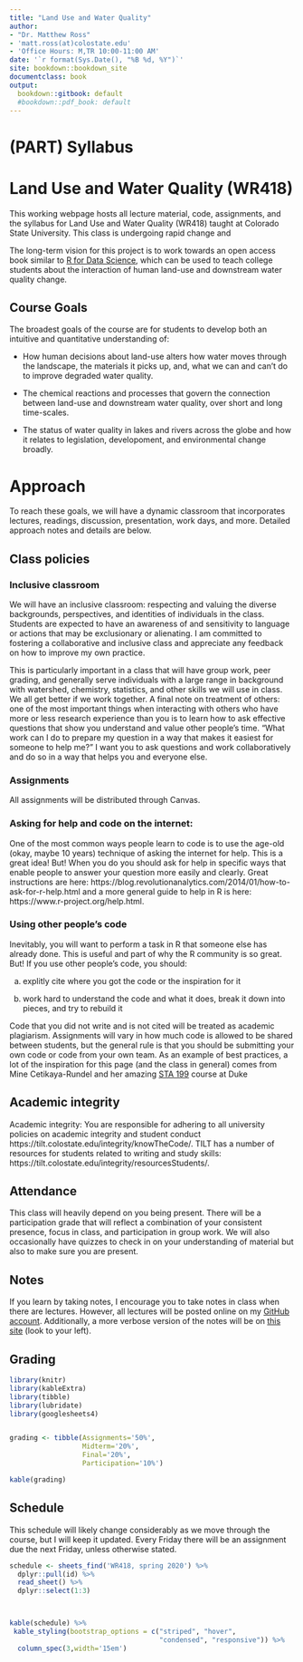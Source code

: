 ```yaml
---
title: "Land Use and Water Quality"
author:
- "Dr. Matthew Ross"
- 'matt.ross(at)colostate.edu'
- 'Office Hours: M,TR 10:00-11:00 AM'
date: '`r format(Sys.Date(), "%B %d, %Y")`'
site: bookdown::bookdown_site
documentclass: book
output:
  bookdown::gitbook: default
  #bookdown::pdf_book: default
---
```



# (PART) Syllabus {-}

# Land Use and Water Quality (WR418)


This working webpage hosts all lecture material, code, assignments, and the syllabus for Land Use and Water Quality (WR418) taught at Colorado State University. This class is undergoing
rapid change and 

The long-term vision for this project is to work towards an open access book
similar to [R for Data Science](https://r4ds.had.co.nz/), which can be used to teach
college students about the interaction of human land-use and downstream water quality
change.

## Course Goals

The broadest goals of the course are for students to develop both an 
intuitive and quantitative understanding of:

- How human decisions about land-use alters how water moves through the landscape,
 the materials it picks up, and, what we can and can't do to improve degraded water quality.
 
- The chemical reactions and processes that govern the connection between land-use
and downstream water quality, over short and long time-scales.

- The status of water quality in lakes and rivers across the globe and how it relates
to legislation, developoment, and environmental change broadly.

# Approach

To reach these goals, we will have a dynamic classroom that incorporates lectures,
readings, discussion, presentation, work days, and more. Detailed approach notes 
and details are below. 

## Class policies

### Inclusive classroom

We will have an inclusive classroom: 
respecting and valuing the diverse backgrounds, perspectives, and identities
of individuals in the class. Students are expected to have an awareness of and
sensitivity to language or actions that may be exclusionary or alienating. I 
am committed to fostering a collaborative and inclusive class and appreciate
any feedback on how to improve my own practice.  

This is particularly important in a class that will have group work,
peer grading, and generally serve individuals with a large range in background
with watershed, chemistry, statistics, and other skills we will use in class. 
We all get better if we work together. 
A final note on treatment of others: one of the most important things when 
interacting with others who have more or less research experience than you is to
learn how to ask effective questions that show you understand and value 
other people's time. "What work
can I do to prepare my question in a way that makes it easiest for someone to 
help me?" I want you to ask questions and work collaboratively and do so in a way
that helps you and everyone else.


### Assignments

All assignments will be distributed through Canvas.

### Asking for help and code on the internet:

One of the most common ways people learn to code is to use the age-old 
(okay, maybe 10 years) technique of asking the internet for help. This is a great idea!
But! When you do you should ask for help in specific ways that enable people
to answer your question more easily and clearly. Great instructions are here: 
https://blog.revolutionanalytics.com/2014/01/how-to-ask-for-r-help.html
and a more general guide to help in R is here:
https://www.r-project.org/help.html.

### Using other people's code

Inevitably, you will want to perform a task in R that someone else has already 
done. This is useful and part of why the R community is so great. But! If 
you use other people's code, you should:

  a) explitly cite where you got the code or the inspiration for it
  
  b) work hard to understand the code and what it does, break it down into 
  pieces, and try to rebuild it 
  
Code that you did not write and is not cited will be treated as academic 
plagiarism. Assignments will vary in how much code is allowed to be shared 
between students, but the general rule is that you should be submitting your own
code or code from your own team. As an example of best practices, a lot of the
inspiration for this page (and the class in general) comes from Mine Cetikaya-Rundel
and her amazing [STA 199](http://www2.stat.duke.edu/courses/Spring18/Sta199/policies/) 
course at Duke

## Academic integrity

Academic integrity: You are responsible for adhering to all university policies on academic
integrity and student conduct https://tilt.colostate.edu/integrity/knowTheCode/. TILT
has a number of resources for students related to writing and study skills:
https://tilt.colostate.edu/integrity/resourcesStudents/.

## Attendance

This class will heavily depend on you being present.
There will be a participation grade that will reflect a combination of 
your consistent presence, focus in class, and participation in group work. We 
will also occasionally have quizzes to check in on your understanding of material
but also to make sure you are present. 

## Notes

If you learn by taking notes, I encourage you to take notes in class when there 
are lectures. However, all lectures will be posted online on my [GitHub account](https://github.com/OpenEcoDataLab/Land_Use_Water_Quality-WR418). Additionally,
a more verbose version of the notes will be on [this site](http://matthewrvross.com/wr418/land-use-and-water-quality-wr418.html) (look to your left).


## Grading 

```r
library(knitr)
library(kableExtra)
library(tibble)
library(lubridate)
library(googlesheets4)


grading <- tibble(Assignments='50%',
                  Midterm='20%',
                  Final='20%',
                  Participation='10%')

kable(grading)
```

## Schedule 

This schedule will likely change considerably as we move through the course,
but I will keep it updated. Every Friday there will be an assignment due the next 
Friday, unless otherwise stated.

```r

schedule <- sheets_find('WR418, spring 2020') %>%
  dplyr::pull(id) %>%
  read_sheet() %>%
  dplyr::select(1:3)



kable(schedule) %>%
 kable_styling(bootstrap_options = c("striped", "hover", 
                                     "condensed", "responsive")) %>%
  column_spec(3,width='15em')
```

